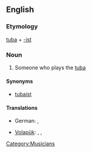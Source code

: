 ==English==

===Etymology===
[[tuba]] + [[-ist]]

===Noun===
{{en-noun}}

# Someone who plays the [[tuba]]

====Synonyms====
*[[tubaist]]

====Translations====
{{trans-top|one who plays the tuba}}
* German: {{t|de|Tubist|m}}, {{t|de|Tubistin|f}}
{{trans-mid}}
* [[Volapük]]: {{qualifier|male or female}} {{t|vo|tubatan}}, {{qualifier|male}} {{t|vo|hitubatan}}, {{qualifier|female}} {{t|vo|jitubatan}}
{{trans-bottom}}

[[Category:Musicians]]